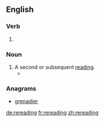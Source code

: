==English==

===Verb===
{{head|en|present participle}}

# {{present participle of|reread|lang=en}}

===Noun===
{{en-noun}}

# A second or subsequent [[reading]].
#* {{quote-news|year=2007|date=July 7|author=Alice Sebold|title=Shelf Life|work=New York Times|url=http://www.nytimes.com/2007/07/07/opinion/07sebold.html
|passage=This past summer, in between '''rereadings''' of “The Ambassadors” and “The Age of Innocence,” Kazuo Ishiguro’s novel “The Unconsoled” stepped in. }}

===Anagrams===
* [[grenadier#English|grenadier]]

[[de:rereading]]
[[fr:rereading]]
[[zh:rereading]]